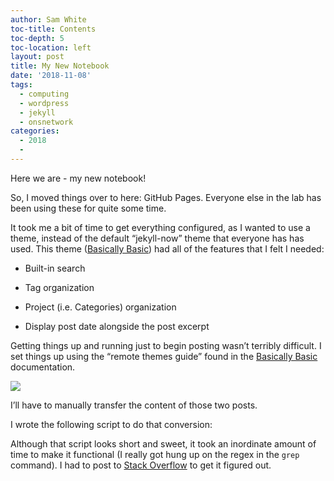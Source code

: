 ```yaml
---
author: Sam White
toc-title: Contents
toc-depth: 5
toc-location: left
layout: post
title: My New Notebook
date: '2018-11-08'
tags:
  - computing
  - wordpress
  - jekyll
  - onsnetwork
categories:
  - 2018
  -
---
```

Here we are - my new notebook!


So, I moved things over to here: GitHub Pages. Everyone else in the lab has been using these for quite some time.

It took me a bit of time to get everything configured, as I wanted to use a theme, instead of the default "jekyll-now" theme that everyone has has used. This theme ([Basically Basic](https://mmistakes.github.io/jekyll-theme-basically-basic/)) had all of the features that I felt I needed:

- Built-in search

- Tag organization

- Project (i.e. Categories) organization

- Display post date alongside the post excerpt

Getting things up and running just to begin posting wasn't terribly difficult. I set things up using the "remote themes guide" found in the [Basically Basic](https://mmistakes.github.io/jekyll-theme-basically-basic/) documentation.


![](https://raw.githubusercontent.com/RobertsLab/sams-notebook/master/images/screencaps/20181107_001.png)

I'll have to manually transfer the content of those two posts.


I wrote the following script to do that conversion:


Although that script looks short and sweet, it took an inordinate amount of time to make it functional (I really got hung up on the regex in the ```grep``` command). I had to post to [Stack Overflow](https://stackoverflow.com/questions/53213379/grep-o-multiple-occurrences-of-variable-string-in-same-line) to get it figured out.
